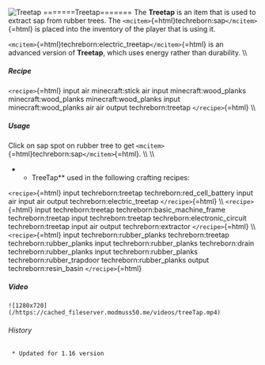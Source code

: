 ![Treetap](/mods/techreborn/treetap.png)
=======Treetap======= The **Treetap** is an item that is used to
extract sap from rubber trees. The
`<mcitem>`{=html}techreborn:sap`</mcitem>`{=html} is placed into the
inventory of the player that is using it.

`<mcitem>`{=html}techreborn:electric_treetap`</mcitem>`{=html} is an
advanced version of **Treetap**, which uses energy rather than
durability. \\\\

##### Recipe

`<recipe>`{=html} input air minecraft:stick air input
minecraft:wood_planks minecraft:wood_planks minecraft:wood_planks input
minecraft:wood_planks air air output techreborn:treetap
`</recipe>`{=html} \\\\

##### Usage

Click on sap spot on rubber tree to get
`<mcitem>`{=html}techreborn:sap`</mcitem>`{=html}. \\\\ \\\\

-   -   TreeTap** used in the following crafting recipes:

`<recipe>`{=html} input techreborn:treetap techreborn:red_cell_battery
input air input air output techreborn:electric_treetap
`</recipe>`{=html} \\\\ `<recipe>`{=html} input techreborn:treetap
techreborn:basic_machine_frame techreborn:treetap input
techreborn:treetap techreborn:electronic_circuit techreborn:treetap
input air output techreborn:extractor `</recipe>`{=html} \\\\
`<recipe>`{=html} input techreborn:rubber_planks techreborn:treetap
techreborn:rubber_planks input techreborn:rubber_planks techreborn:drain
techreborn:rubber_planks input techreborn:rubber_planks
techreborn:rubber_trapdoor techreborn:rubber_planks output
techreborn:resin_basin `</recipe>`{=html}

##### Video

```{=mediawiki}
![1280x720](/https://cached_fileserver.modmuss50.me/videos/treeTap.mp4)
```
###### History

` * Updated for 1.16 version`
